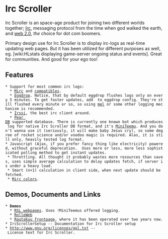 = Irc Scroller =
Irc Scroller is an space-age product for joining two different worlds together; [http://en.wikipedia.org/wiki/Internet_Relay_Chat Irc], messaging protocol from the time when god walked the earth, and [http://en.wikipedia.org/wiki/Web_2.0 web 2.0], ''the'' choice for dot com boomers.

Primary design use for Irc Scroller is to display irc-logs as real-time updating web pages. But it has been utilized for different purposes as well, eg. [wiki:HLstats displaying game-server ongoing status and events]. Great for communities. And good for your ego too!

== Features ==
 * Support for most common irc logs:
   * [http://www.mirc.com/ Mirc] and [http://mel.sourceforge.net/ compatibles].
   * [http://www.eggheads.org/ Eggdrop]. Notice, that by default eggdrop flushes logs only on every 5 minutes. To get faster updates, add {{{set quick-logs 1}}} to eggdrop config. They're still flushed every minute or so, so using [http://mel.sourceforge.net/ mel] or some other logging mechanism is recommended.
   * [http://www.irssi.org Irssi], the best irc client around.
   * [http://pear.php.net/DB Pear DB] supported database. There is currently one known bot which produces log for native Irc Scroller DB format, and it's [http://svn.rautakuu.org/repos/homebrevcomputing/MiniTeemu/ MiniTeemu]. And you don't wanna use it (seriously, it ''will'' make baby Jesus cry), so some degree of rocket science and/or voodoo magic is required. Alas, it is still only, heavily tested log format.
 * Javascript (Ajax, if you prefer fancy thing like electricity) powered, without graceful deprecation.  Uses more or less, more less sophisticated polling method to get instant updates.
  * Throttling. All thought it probably wastes more resources than saves, uses simple average calculation to delay updates fetch, if server is under a heavy load.
  * Smart (n+1) calculation in client side, when next update should be fetched.
  * [http://www.mirc.net/newbie/colors.php Mirc colors].

== Demos, Documents and Links ==
 * '''Demos'''
   * [http://rsl.sivut.rautakuu.org/index.php?menu=2 RSL webpages]. Uses !MiniTeemus offered logging.
   * [http://rolleweb.net/irc RolleWeb]
   * [http://rautakuu.org/drupal/ Rautakuu frontpage], where it has been operated over two years now.
 * IrcScrollerSetup -- Documentation for Irc Scroller setup
 * http://www.gnu.org/licenses/gpl.txt -- License text for Irc Scroller.